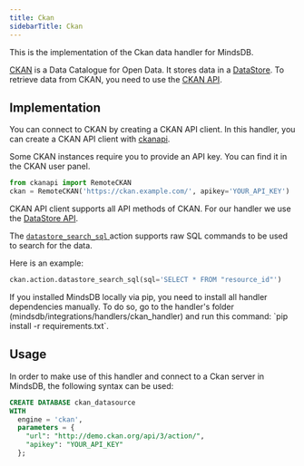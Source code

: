 ```yaml
---
title: Ckan
sidebarTitle: Ckan
---
```


This is the implementation of the Ckan data handler for MindsDB.

[CKAN](https://ckan.org/) is a Data Catalogue for Open Data. It stores data in a [DataStore](http://docs.ckan.org/en/2.9/maintaining/datastore.html). To retrieve data from CKAN, you need to use the [CKAN API](https://ckan.org/docs/api/). 

## Implementation

You can connect to CKAN by creating a CKAN API client. In this handler, you can create a CKAN API client with [ckanapi](https://github.com/ckan/ckanapi).

<Info>
Some CKAN instances require you to provide an API key. You can find it in the CKAN user panel.
</Info>

```python
from ckanapi import RemoteCKAN
ckan = RemoteCKAN('https://ckan.example.com/', apikey='YOUR_API_KEY')
```

CKAN API client supports all API methods of CKAN. For our handler we use the [DataStore API](http://docs.ckan.org/en/2.9/maintaining/datastore.html#the-datastore-api).

The [`datastore_search_sql` ](http://docs.ckan.org/en/2.9/maintaining/datastore.html#ckanext.datastore.logic.action.datastore_search_sql) action supports raw SQL commands to be used to search for the data.

Here is an example:

```python
ckan.action.datastore_search_sql(sql='SELECT * FROM "resource_id"')
```

<Tip>
If you installed MindsDB locally via pip, you need to install all handler dependencies manually. To do so, go to the handler's folder (mindsdb/integrations/handlers/ckan_handler) and run this command: `pip install -r requirements.txt`.
</Tip>

## Usage

In order to make use of this handler and connect to a Ckan server in MindsDB, the following syntax can be used:

```sql
CREATE DATABASE ckan_datasource
WITH
  engine = 'ckan',
  parameters = {
    "url": "http://demo.ckan.org/api/3/action/",
    "apikey": "YOUR_API_KEY"
  };
```
